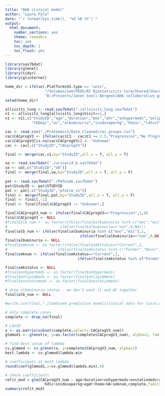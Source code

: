 ```yaml
---
title: "AHA clinical model"
author: "Laura Pyle"
date: "`r format(Sys.time(), '%d %B %Y')`"
output:
  html_document:
    number_sections: yes
    theme: readable
    toc: yes
    toc_depth: 2
    toc_float: yes
---
```


```r
library(sas7bdat)
library(glmnet)
library(tidyr)
library(glinternet)

home_dir = ifelse(.Platform$OS.type == "unix",
                  "/Volumes/som/PEDS/RI Biostatistics Core/Shared/Shared Projects/Laura/BDC/Projects/Janet Snell-Bergeon/AHA collaborative grant/Combined predictive model",
                  "B:/Projects/Janet Snell-Bergeon/AHA collaborative grant/Combined predictive model")
setwd(home_dir)

allvisits_long <- read.sas7bdat("./allvisits_long.sas7bdat")
v1 <- allvisits_long[allvisits_long$Visit==1,]
v1 <- v1[,c("StudyID","age","duration","bmi","whr","onhypermeds","onlipidmeds","onstatinmeds","avediabp","avesystbp","smkstatus","ldl","hdlc","tri",
            "CKDepi","ac","albuminuria","insdoseperkg","hba1c","l45vsf","l45sqf","egdr","apob","crp","fib","homo","pai1")]

cac <- read.csv("./Proteomics/Data_Cleaned/cac_groups.csv")
cac$CACprogV3 <- ifelse(cac$C3 - cac$C1 >= 2.5,"Progression","No Progression")
cac$CACprogV3[is.na(cac$CACprogV3)] <- "Unknown"
cac <- cac[,c("StudyID","CACprogV3")]

final <- merge(cac,v1,by="StudyID",all.x = T, all.y = T)

ua <- read.sas7bdat("./uricacid_b.sas7bdat")
ua <- ua[,c("StudyID","UA")]
final <- merge(final,ua,by="StudyID",all.x = T, all.y = F)
  
pat <- read.sas7bdat("./PATwide.sas7bdat")
pat$StudyID <- pat$STUDYID
pat <- pat[,c("StudyID","pfatcm_v1")]
final <- merge(final,pat,by="StudyID",all.x = T, all.y = F)
final <- final[,-1]
final <- final[final$CACprogV3 != "Unknown",]

final$CACprogV3_num <- ifelse(final$CACprogV3=="Progression",1,0)
final$CACprogV3 <- NULL
#final$alb_num <- as.factor(ifelse(final$albuminuria %in% c("mac","mic"),1,
#                        ifelse(final$albuminuria=="non",0,NA)))
final$alb_num <- ifelse(final$albuminuria %in% c("mac","mic"),1,
                                  ifelse(final$albuminuria=="non",0,NA))
final$albuminuria <- NULL
#final$smknum <- as.factor(ifelse(final$smkstatus=="Current",1,
#                       ifelse(final$smkstatus %in% c("Former","Never"),0,NA)))
final$smknum <- ifelse(final$smkstatus=="Current",1,
                                 ifelse(final$smkstatus %in% c("Former","Never"),0,NA))

final$smkstatus <- NULL
#final$onhypermeds <- as.factor(final$onhypermeds)
#final$onlipidmeds <- as.factor(final$onlipidmeds)
#final$onstatinmeds <- as.factor(final$onstatinmeds)

# drop albuminuria status - we don't want it and AC together
final$alb_num <- NULL

#write.csv(final,"./Combined predictive model/clinical data for lasso.csv",row.names = F)

# only complete cases
complete <- drop_na(final)

```

```r

# LASSO
x <- as.matrix(subset(complete,select=-CACprogV3_num))
glmmod1 <- glmnet(x, y=as.factor(complete$CACprogV3_num), alpha=1, family="binomial")

# find best value of lambda
cv.glmmod <- cv.glmnet(x, y=complete$CACprogV3_num, alpha=1)
best.lambda <- cv.glmmod$lambda.min

# coefficients at best lambda
round(coef(glmmod1,s=cv.glmmod$lambda.min),4)

# Check coefficients
refit_mod = glm(CACprogV3_num ~ age+duration+onhypermeds+onstatinmeds+avesystbp+
                  hdlc+insdoseperkg+egdr+homo+UA+smknum,complete,family = binomial("logit"))
summary(refit_mod)
```


```r
```

